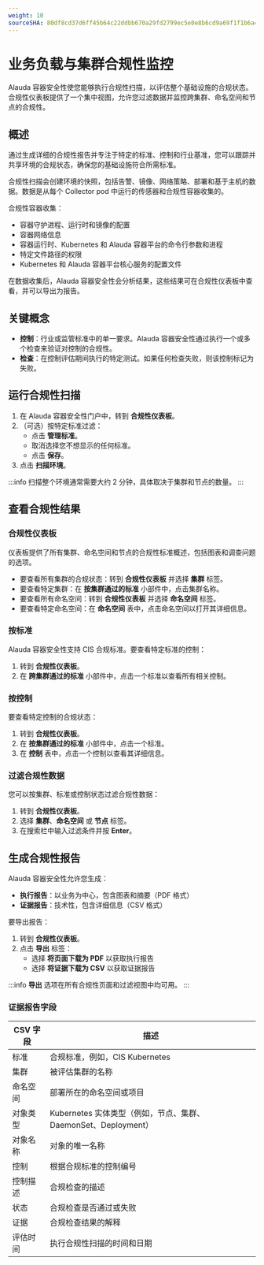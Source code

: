```yaml
---
weight: 10
sourceSHA: 80df8cd37d6ff45b64c22ddbb670a29fd2799ec5e0e8b6cd9a69f1f1b6a45fa4
---
```


# 业务负载与集群合规性监控

Alauda 容器安全性使您能够执行合规性扫描，以评估整个基础设施的合规状态。合规性仪表板提供了一个集中视图，允许您过滤数据并监控跨集群、命名空间和节点的合规性。

## 概述

通过生成详细的合规性报告并专注于特定的标准、控制和行业基准，您可以跟踪并共享环境的合规状态，确保您的基础设施符合所需标准。

合规性扫描会创建环境的快照，包括告警、镜像、网络策略、部署和基于主机的数据。数据是从每个 Collector pod 中运行的传感器和合规性容器收集的。

合规性容器收集：

- 容器守护进程、运行时和镜像的配置
- 容器网络信息
- 容器运行时、Kubernetes 和 Alauda 容器平台的命令行参数和进程
- 特定文件路径的权限
- Kubernetes 和 Alauda 容器平台核心服务的配置文件

在数据收集后，Alauda 容器安全性会分析结果，这些结果可在合规性仪表板中查看，并可以导出为报告。

## 关键概念

- **控制**：行业或监管标准中的单一要求。Alauda 容器安全性通过执行一个或多个检查来验证对控制的合规性。
- **检查**：在控制评估期间执行的特定测试。如果任何检查失败，则该控制标记为失败。

## 运行合规性扫描

1. 在 Alauda 容器安全性门户中，转到 **合规性仪表板**。
2. （可选）按特定标准过滤：
   - 点击 **管理标准**。
   - 取消选择您不想显示的任何标准。
   - 点击 **保存**。
3. 点击 **扫描环境**。

:::info
扫描整个环境通常需要大约 2 分钟，具体取决于集群和节点的数量。
:::

## 查看合规性结果

### 合规性仪表板

仪表板提供了所有集群、命名空间和节点的合规性标准概述，包括图表和调查问题的选项。

- 要查看所有集群的合规状态：转到 **合规性仪表板** 并选择 **集群** 标签。
- 要查看特定集群：在 **按集群通过的标准** 小部件中，点击集群名称。
- 要查看所有命名空间：转到 **合规性仪表板** 并选择 **命名空间** 标签。
- 要查看特定命名空间：在 **命名空间** 表中，点击命名空间以打开其详细信息。

### 按标准

Alauda 容器安全性支持 CIS 合规标准。要查看特定标准的控制：

1. 转到 **合规性仪表板**。
2. 在 **跨集群通过的标准** 小部件中，点击一个标准以查看所有相关控制。

### 按控制

要查看特定控制的合规状态：

1. 转到 **合规性仪表板**。
2. 在 **按集群通过的标准** 小部件中，点击一个标准。
3. 在 **控制** 表中，点击一个控制以查看其详细信息。

### 过滤合规性数据

您可以按集群、标准或控制状态过滤合规性数据：

1. 转到 **合规性仪表板**。
2. 选择 **集群**、**命名空间** 或 **节点** 标签。
3. 在搜索栏中输入过滤条件并按 **Enter**。

## 生成合规性报告

Alauda 容器安全性允许您生成：

- **执行报告**：以业务为中心，包含图表和摘要（PDF 格式）
- **证据报告**：技术性，包含详细信息（CSV 格式）

要导出报告：

1. 转到 **合规性仪表板**。
2. 点击 **导出** 标签：
   - 选择 **将页面下载为 PDF** 以获取执行报告
   - 选择 **将证据下载为 CSV** 以获取证据报告

:::info
**导出** 选项在所有合规性页面和过滤视图中均可用。
:::

### 证据报告字段

| CSV 字段           | 描述                                                               |
| ------------------- | ------------------------------------------------------------------ |
| 标准                | 合规标准，例如，CIS Kubernetes                                     |
| 集群                | 被评估集群的名称                                                  |
| 命名空间            | 部署所在的命名空间或项目                                          |
| 对象类型            | Kubernetes 实体类型（例如，节点、集群、DaemonSet、Deployment）   |
| 对象名称            | 对象的唯一名称                                                    |
| 控制                | 根据合规标准的控制编号                                            |
| 控制描述            | 合规检查的描述                                                    |
| 状态                | 合规检查是否通过或失败                                            |
| 证据                | 合规检查结果的解释                                                |
| 评估时间            | 执行合规性扫描的时间和日期                                        |
